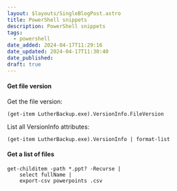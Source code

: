 ```yaml
---
layout: $layouts/SingleBlogPost.astro
title: PowerShell snippets
description: PowerShell snippets
tags:
  - powershell
date_added: 2024-04-17T11:29:16
date_updated: 2024-04-17T11:30:40
date_published:
draft: true
---
```


#### Get file version

Get the file version:

```
(get-item LutherBackup.exe).VersionInfo.FileVersion
```

List all VersionInfo attributes:

```
(get-item LutherBackup.exe).VersionInfo | format-list
```

#### Get a list of files

```
get-childitem -path *.ppt? -Recurse |
    select fullName |
    export-csv powerpoints .csv
```
